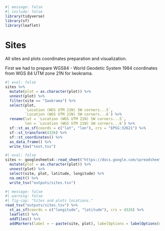 ```r
#| message: false
#| include: false
library(tidyverse)
library(sf)
library(leaflet)
```

# Sites {.unnumbered}

All sites and plots coordinates preparation and visualization.

First we had to prepare WGS84 - World Geodetic System 1984 coordinates from WGS 84 UTM zone 21N for Iwokrama.

```r
#| eval: false
sites %>% 
  mutate(plot = as.character(plot)) %>% 
  unnest(plot) %>% 
  filter(site == "Iwokrama") %>% 
  select(plot, 
         `Location (WGS UTM 21N) SW corners...5`, 
         `Location (WGS UTM 21N) SW corners...6`) %>% 
  rename(lat = `Location (WGS UTM 21N) SW corners...5`, 
         lon = `Location (WGS UTM 21N) SW corners...6`) %>% 
  sf::st_as_sf(coords = c("lat", "lon"), crs = "EPSG:32621") %>% 
  sf::st_transform(4326) %>% 
  sf::st_coordinates() %>% 
  as_data_frame() %>% 
  write_tsv("test.tsv")
```

```r
#| eval: false
sites <- googlesheets4::read_sheet("https://docs.google.com/spreadsheets/d/1fq2owxMBLBwwibcdw2uQQFxnIhsMbaH4Qcj_xUwVvSQ/edit?gid=0#gid=0") %>% 
  mutate(plot = as.character(plot)) %>% 
  unnest(plot) %>% 
  select(site, plot, latitude, longitude) %>%
  na.omit() %>% 
  write_tsv("outputs/sites.tsv")
```

```r
#| message: false
#| warning: false
#| fig-cap: "Sites and plots locations."
read_tsv("outputs/sites.tsv") %>% 
  st_as_sf(coords = c("longitude", "latitude"), crs = 4326) %>% 
  leaflet() %>% 
  addTiles() %>% 
  addMarkers(label = ~ paste(site, plot), labelOptions = labelOptions(noHide = F))
```

